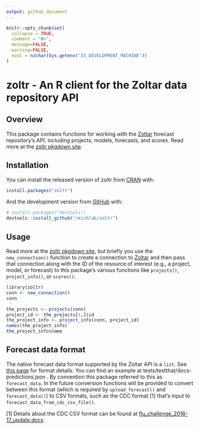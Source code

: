 ```yaml
---
output: github_document
---
```


<!-- README.md is generated from README.Rmd. Please edit that file -->

```r
knitr::opts_chunk$set(
  collapse = TRUE,
  comment = "#>",
  message=FALSE,
  warning=FALSE,
  eval = nzchar(Sys.getenv("IS_DEVELOPMENT_MACHINE"))
)
```


# zoltr - An R client for the Zoltar data repository API

## Overview

This package contains functions for working with the [Zoltar](https://www.zoltardata.com/) forecast repository's API,
including projects, models, forecasts, and scores. Read more at the [zoltr pkgdown site](http://reichlab.io/zoltr/).


## Installation

You can install the released version of zoltr from [CRAN](https://CRAN.R-project.org) with:

``` r
install.packages("zoltr")
```

And the development version from [GitHub](https://github.com/) with:

``` r
# install.packages("devtools")
devtools::install_github("reichlab/zoltr")
```


## Usage

Read more at the [zoltr pkgdown site](http://reichlab.io/zoltr/), but briefly you use the `new_connection()` function to
create a connection to [Zoltar](https://www.zoltardata.com/) and then pass that connection along with the _ID_ of the
resource of interest (e.g., a project, model, or forecast) to this package's various functions like `projects()`,
`project_info()`, or `scores()`.

```r
library(zoltr)
conn <- new_connection()
conn

the_projects <- projects(conn)
project_id <- the_projects[1,]$id
the_project_info <- project_info(conn, project_id)
names(the_project_info)
the_project_info$name
```


## Forecast data format

The native forecast data format supported by the Zoltar API is a `list`. See 
[this page](https://www.zoltardata.com/docs#forecasts) for format details. You can find an example at
tests/testthat/docs-predictions.json . By convention this package referred to this as `forecast_data`. In the future
conversion functions will be provided to convert between this format (which is required by `upload_forecast()` and
`forecast_data()`) to CSV formats, such as the CDC format [1] that's input to `forecast_data_from_cdc_csv_file()`.

[1] Details about the CDC CSV format can be found at 
[flu_challenge_2016-17_update.docx](https://predict.cdc.gov/api/v1/attachments/flusight/flu_challenge_2016-17_update.docx).

